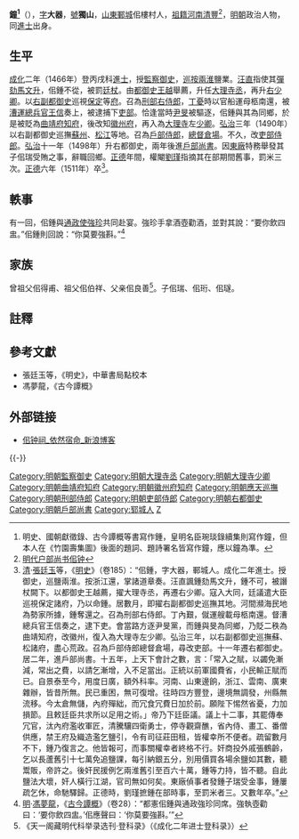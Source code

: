 {{明清人物信息框
| 姓名 = 佀鐘
| 原名 =
| 圖片名稱 = 佀鍾.jpg
| 圖片大小 = 220px
| 圖片說明 =  《[[竹園壽集圖|竹園壽集圖]]》之佀鐘像，明[[呂紀|呂紀]]、呂文英合繪<br>現藏[[北京故宮博物院|北京故宮博物院]]
| 最高職務 = 戶部尚書
| 國家 = 大明
| 爵位 =
| 籍貫 = [[山東等處承宣布政使司|山東]][[鄆城縣|鄆城縣]]佀樓村
| 族裔 = 漢族
| 字號 = 字大器，號獨山
| 室名 = 
| 諡號 = 
| 出生日期 = [[正統_(年號)|正統]]五年（1440年）
| 出生地點 = [[山東等處承宣布政使司|山東]][[鄆城縣|鄆城縣]]佀樓村
| 逝世日期 = [[正德_(明朝)|正德]]六年（1511年）
| 逝世地點 = [[山東等處承宣布政使司|山東]][[鄆城縣|鄆城縣]]佀樓村
| 墓葬 =
| 配偶 =
| 親屬 = 曾祖父佀得甫、祖父佀伯祥、父亲佀良善<br>佀瑞、佀珩、佀璲（子）
| 出身 = 
*成化二年丙戌科進士出身
| 經歷 = 
| 著作 =
}}

'''{{ruby|佀|-{zh-cn:sì;zh-tw:ㄙˋ}-}}鐘<ref>明史、國朝獻徵錄、古今譚概等書寫作鍾，皇明名臣琬琰錄續集則寫作鐘，但本人在《竹園壽集圖》後面的題詞、題詩署名皆寫作鐘，應以鐘為準。</ref>'''（{{bd|1440年||1511年|catIdx=S佀}}），[[表字|字]]'''大器'''，[[號|號]]'''獨山'''，[[山東等處承宣布政使司|山東]][[鄆城|鄆城]]佀樓村人，[[祖籍|祖籍]][[河南等處承宣布政使司|河南]][[清豐|清豐]]<ref>[http://blog.sina.cn/dpool/blog/s/blog_5f9a119e0100sphq.html 明代户部尚书佀钟]</ref>，[[明朝|明朝]]政治人物，同[[進士|進士]]出身。

==生平==
[[成化|成化]]二年（1466年）登丙戌科[[進士|進士]]，授[[監察御史|監察御史]]，[[巡按|巡按]][[兩淮|兩淮]]鹽業。[[汪直_(宦官)|汪直]]指使其[[彈劾|彈劾]][[馬文升|馬文升]]，佀鍾不從，被罰[[廷杖|廷杖]]。由[[都御史|都御史]][[王越_(明朝)|王越]]舉薦，升任[[大理寺丞|大理寺丞]]，再升[[右少卿|右少卿]]。以[[右副都御史|右副都御史]]巡視[[保定府|保定]]等[[府|府]]。召為[[刑部右侍郎|刑部右侍郎]]，[[丁內艱|丁憂]]時以官船運母柩南還，被[[漕運|漕運]][[總兵官|總兵官]][[王信_(明朝將領)|王信]]奏上，被逮捕下[[吏部|吏部]]。恰逢當時[[尹旻|尹旻]]被驅逐，佀鍾與其為同鄉，於是被貶為[[曲靖府|曲靖府]][[知府|知府]]，後改知[[徽州府|徽州府]]，再入為[[大理寺|大理寺]]左[[少卿|少卿]]。[[弘治|弘治]]三年（1490年）以右副都御史巡撫[[蘇州府|蘇州]]、[[松江府|松江]]等地。召為[[戶部侍郎|戶部侍郎]]，[[總督倉場|總督倉場]]。不久，改[[吏部侍郎|吏部侍郎]]。[[弘治|弘治]]十一年（1498年）升右都御史，兩年後進[[戶部尚書|戶部尚書]]。因[[東廠|東廠]]特務舉發其子佀瑞受賄之事，辭職回鄉。[[正德_(明朝)|正德]]年間，權閹[[劉瑾|劉瑾]]指摘其在部期間舊事，罰米三次。[[正德_(明朝)|正德]]六年（1511年）卒<ref>[[清|清]]·[[張廷玉|張廷玉]]等，《[[明史|明史]]》（卷185）：“佀鍾，字大器，鄆城人。成化二年進士。授御史，巡鹽兩淮。按浙江還，掌諸道章奏。汪直諷鍾劾馬文升，鍾不可，被譖杖闕下。以都御史王越薦，擢大理寺丞，再遷右少卿。寇入大同，廷議遣大臣巡視保定諸府，乃以命鍾。居數月，即擢右副都御史巡撫其地。河間瀕海民地為勢家所據，鍾奪還之。召為刑部右侍郎。丁內艱，僦運艘載母柩南還。督漕總兵官王信奏之，逮下吏。會當路方逐尹旻黨，而鍾與旻為同鄉，乃貶二秩為曲靖知府，改徽州，復入為大理寺左少卿。弘治三年，以右副都御史巡撫蘇、松諸府，盡心荒政。召為戶部侍郎總督倉場，尋改吏部。十一年遷右都御史。居二年，進戶部尚書。十五年，上天下會計之數，言：「常入之賦，以蠲免漸減，常出之費，以請乞漸增，入不足當出。正統以前軍國費省，小民輸正賦而已。自景泰至今，用度日廣，額外科率。河南、山東邊餉，浙江、雲南、廣東雜辦，皆昔所無。民已重困，無可復增。往時四方豐登，邊境無調發，州縣無流移。今太倉無儲，內府殫絀，而冗食冗費日加於前。願陛下惕然省憂，力加損節。且敕廷臣共求所以足用之術。」帝乃下廷臣議。議上十二事，其罷傳奉冗官，汰內府濫收軍匠，清騰驤四衛勇士，停寺觀齋醮，省內侍、畫工、番僧供應，禁王府及織造濫乞鹽引，令有司征莊田租，皆權幸所不便者。疏留數月不下，鍾乃復言之。他皆報可，而事關權幸者終格不行。奸商投外戚張鶴齡，乞以長蘆舊引十七萬免追鹽課，每引納銀五分，別用價買各場余鹽如其數，聽鬻販，帝許之。後奸民援例乞兩淮舊引至百六十萬，鍾等力持，皆不聽。自此鹽法大壞，奸人橫行江湖，官司無如何矣。東廠偵事者發鍾子瑞受金事，鍾屢疏乞休，命馳驛歸。正德時，劉瑾摭鍾在部時事，至罰米者三。又數年卒。”</ref>。

==軼事==
有一回，佀鍾與[[通政使|通政使]][[強珍|強珍]]共同赴宴。強珍手拿酒壺勸酒，並對其說：“要你飲四盅。”佀鍾則回說：“你莫要強斟。”<ref>[[明|明]]·[[馮夢龍|馮夢龍]]，《[[古今譚概|古今譚概]]》（卷28）：“都憲佀鍾與通政強珍同席。強執壺勸曰：‘要你飲四盅。’佀應聲曰：‘你莫要強斟。’”</ref>

==家族==
曾祖父佀得甫、祖父佀伯祥、父亲佀良善<ref>《天一阁藏明代科举录选刊·登科录》（《成化二年进士登科录》）</ref>。子佀瑞、佀珩、佀璲。

==註釋==
{{reflist}}

==參考文獻==
*張廷玉等，《明史》，中華書局點校本
*馮夢龍，《古今譚概》

==外部链接==
*[http://blog.sina.cn/dpool/blog/s/blog_56cc85060100aoqi.html 佀钟祠_依然宿命_新浪博客]

{{-}}
{{start box}}
{{s-off}}
{{succession box|[[周經|周經]]|[[秦紘|秦紘]]|[[明朝戶部尚書|明朝戶部尚書]]|1500年-1504年}}
{{end box}}

{{成化二年丙戌科殿試金榜}}
{{DEFAULTSORT:Si佀}}

[[Category:明朝監察御史|Category:明朝監察御史]]
[[Category:明朝大理寺丞|Category:明朝大理寺丞]]
[[Category:明朝大理寺少卿|Category:明朝大理寺少卿]]
[[Category:明朝曲靖府知府|Category:明朝曲靖府知府]]
[[Category:明朝徽州府知府|Category:明朝徽州府知府]]
[[Category:明朝應天巡撫|Category:明朝應天巡撫]]
[[Category:明朝刑部侍郎|Category:明朝刑部侍郎]]
[[Category:明朝吏部侍郎|Category:明朝吏部侍郎]]
[[Category:明朝右都御史|Category:明朝右都御史]]
[[Category:明朝戶部尚書|Category:明朝戶部尚書]]
[[Category:郓城人|Category:郓城人]]
[[Category:佀姓|Z]]